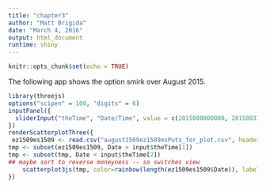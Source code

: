 ```yaml
---
title: "chapter3"
author: "Matt Brigida"
date: "March 4, 2016"
output: html_document
runtime: shiny
---
```


```r
knitr::opts_chunk$set(echo = TRUE)
```


The following app shows the option smirk over August 2015.

```r
library(threejs)
options("scipen" = 100, "digits" = 6)
inputPanel({
  sliderInput("theTime", "Date/Time", value = c(2015080000000, 201508310000000), min = 2015080000000, max = 2015083100000, animate = TRUE)
})
renderScatterplotThree({
 ez1509es1509 <- read.csv("august1509ez1509esPuts_for_plot.csv", header = TRUE)[, -1]
tmp <- subset(ez1509es1509, Date > input$theTime[1])
tmp <- subset(tmp, Date < input$theTime[2])
## maybe sort to reverse moneyness -- so switches view
    scatterplot3js(tmp, color=rainbow(length(ez1509es1509$Date)), labels = c("Time", "Moneyness", "Implied Volatility"))
})



```

